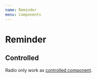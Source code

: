 ```yaml
---
name: Reminder
menu: Components
---
```



# Reminder

## Controlled

Radio only work as [controlled component](https://reactjs.org/docs/forms.html).

<Playground>
  <Reminder to="/" mb={1} variant="error" text="Your credit card [has expired]"/>
  <Reminder to="/" mb={1} variant="warning" text="You have [1 locked instance]"/>
  <Reminder to="/" mb={1} variant="info" text="[2FA] is deactivated"/>
  <Reminder to="/" mb={1} text="No [phone number] registered"/>
</Playground>

<Playground>
  <Reminder to="/" mb={1} bordered variant="error" text="Your credit card [has expired]"/>
  <Reminder to="/" mb={1} bordered variant="warning" text="You have [1 locked instance]"/>
  <Reminder to="/" mb={1} bordered variant="info" text="[2FA] is deactivated"/>
  <Reminder to="/" mb={1} bordered text="No [phone number] registered"/>
</Playground>
